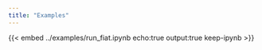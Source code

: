 ```yaml
---
title: "Examples"
---
```


{{< embed ../examples/run_fiat.ipynb echo:true output:true keep-ipynb >}}
